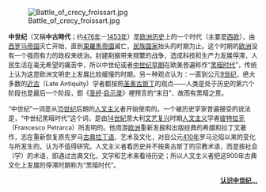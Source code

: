 [[File:Battle_of_crecy_froissart.jpg|left]]
<div style="font-size: 90%;">'''中世纪'''（又稱'''中古時代'''；约[[476年|476年]]－[[1453年|1453年]]）是[[欧洲历史|欧洲历史]]上的一个时代（主要是[[西欧|西欧]]），由[[西罗马帝国|西罗马帝国]]灭亡开始，直到[[東羅馬帝國|東羅馬帝國]]滅亡，[[民族國家|民族國家]]抬头的时期为止。这个时期的[[欧洲|欧洲]]没有一个强而有力的政权来统治。封建割据带来频繁的战争，造成科技和生产力发展停滞，人民生活在毫无希望的痛苦中，所以中世纪或者[[中世纪早期|中世纪早期]]在欧美普遍称作“[[歐洲黑暗時代|黑暗时代]]”，传统上认为这是欧洲文明史上发展比较缓慢的时期。另一种观点认为：一直到公元[[9世纪|9世纪]]，绝大多数的[[近古|近古]]（Late Antiquity）学者都按照[[圣奥古斯丁|圣奥古斯丁]]的观点——人类是处于历史的第六个阶段也是最后一个阶段，即《[[圣经|圣经]]·[[启示录|启示录]]》裡预言的“末日”，故而有黑暗之意。

“中世纪”一词是从[[15世纪|15世纪]]后期的[[人文主义|人文主义]]者开始使用的。一个被历史学家普遍接受的说法是，“中世纪黑暗时代”这个词，是由[[14世紀|14世紀]]意大利[[文艺复兴|文艺复兴]]时期[[人文主义|人文主义]]学者[[彼特拉克|彼特拉克]]（Francesco Petrarca）所发明的。他周游[[欧洲|欧洲]]重新发掘和出版经典的希腊和拉丁文著作，志在重新恢复原先罗马[[古典拉丁语|古典拉丁语]]、艺术及文化，对自公元[[410年|410年]]罗马沦陷以来的变化与所发生的，认为不值得研究。人文主义者看历史并不按奥古斯丁的宗教术语，而是按社会（学）的术语，即通过古典文化，文学和艺术来看待历史；所以人文主义者把这900年古典文化上发展的停滞时期称为“黑暗时代”。<div style="text-align:right; ">'''[[中世纪|认识中世纪...]]'''</div></div>